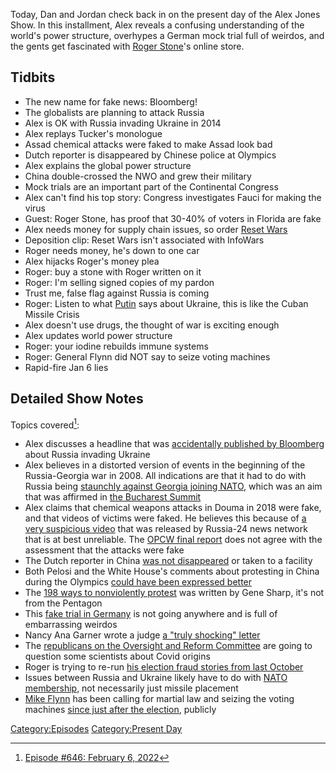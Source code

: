 {{DEFAULTSORT:
    #_EPISODE_0646:February 6, 2022
}}{{Episode
    | title           = February 6, 2022
    | caption         = Listen to this episode on [https://knowledgefight.libsyn.com/646-february-6-2022 Libsyn] [https://open.spotify.com/episode/0j72LgVHWjNUwtlGgNrLhD Spotify], Read the [[Transcript/646: February 6, 2022|Unofficial Transcript]], View discussion on [https://reddit.com/so6vdz Reddit]
    | episodeNumber   = 646
    | length          = 01:43:17
    | airDate         = February 9, 2022
    | coverageDate    = February 6, 2022
    | episodeType     = [[:Category:Present Day|Present Day]]
    | appearance      = [[Tucker Carlson]], [[Anthony Fauci]], [[Roger Stone]], [[General Michael Flynn]]
    | previousEpisode = [[645: November 4, 2014]]
    | nextEpisode     = [[647: February 8, 2022]]
}}

{{Stub}}

Today, Dan and Jordan check back in on the present day of the Alex Jones Show.  In this installment, Alex reveals a confusing understanding of the world's power structure, overhypes a German mock trial full of weirdos, and the gents get fascinated with [[Roger Stone]]'s online store.

==Tidbits==

*The new name for fake news: Bloomberg!
*The globalists are planning to attack Russia
*Alex is OK with Russia invading Ukraine in 2014
*Alex replays Tucker's monologue
*Assad chemical attacks were faked to make Assad look bad
*Dutch reporter is disappeared by Chinese police at Olympics
*Alex explains the global power structure
*China double-crossed the NWO and grew their military
*Mock trials are an important part of the Continental Congress
*Alex can't find his top story: Congress investigates Fauci for making the virus
*Guest: Roger Stone, has proof that 30-40% of voters in Florida are fake
*Alex needs money for supply chain issues, so order [[Reset Wars]]
*Deposition clip: Reset Wars isn't associated with InfoWars
*Roger needs money, he's down to one car
*Alex hijacks Roger's money plea
*Roger: buy a stone with Roger written on it
*Roger: I'm selling signed copies of my pardon
*Trust me, false flag against Russia is coming
*Roger: Listen to what [[Vladimir Putin|Putin]] says about Ukraine, this is like the Cuban Missile Crisis
*Alex doesn't use drugs, the thought of war is exciting enough
*Alex updates world power structure
*Roger: your iodine rebuilds immune systems
*Roger: General Flynn did NOT say to seize voting machines
*Rapid-fire Jan 6 lies

==Detailed Show Notes==

Topics covered<ref>[https://knowledgefight.com/research/2022/2/9/episode-646-february-6-2022 Episode #646: February 6, 2022]</ref>:

*Alex discusses a headline that was [https://nypost.com/2022/02/04/bloomberg-accidentally-reports-that-russia-invaded-ukraine/ accidentally published by Bloomberg] about Russia invading Ukraine
*Alex believes in a distorted version of events in the beginning of the Russia-Georgia war in 2008. All indications are that it had to do with Russia being [https://knowledge-fight.squarespace.com/config/pages/58cef54b8419c2ea932d683e staunchly against Georgia joining NATO], which was an aim that was affirmed in [https://www.nato.int/cps/en/natolive/official_texts_8443.htm the Bucharest Summit]
*Alex claims that chemical weapons attacks in Douma in 2018 were fake, and that videos of victims were faked. He believes this because of [https://theintercept.com/2018/04/26/russia-brings-syrians-hague-make-underwhelming-case-chemical-attack-fake/ a very suspicious video] that was released by Russia-24 news network that is at best unreliable. The [https://www.opcw.org/sites/default/files/documents/2019/03/s-1731-2019%28e%29.pdf OPCW final report] does not agree with the assessment that the attacks were fake
*The Dutch reporter in China [https://sports.yahoo.com/dutch-tv-reporter-who-was-dragged-away-during-live-olympic-segment-212647442.html was not disappeared] or taken to a facility
*Both Pelosi and the White House's comments about protesting in China during the Olympics [https://www.independent.co.uk/news/world/americas/us-politics/white-house-china-olympics-protesting-b2009657.html could have been expressed better]
*The [https://www.brandeis.edu/peace-conflict/pdfs/198-methods-non-violent-action.pdf 198 ways to nonviolently protest] was written by Gene Sharp, it's not from the Pentagon
*This [https://ratical.org/PandemicParallaxView/GrandJury-CourtOfPublicOpinion.html fake trial in Germany] is not going anywhere and is full of embarrassing weirdos
*Nancy Ana Garner wrote a judge [https://www.kob.com/albuquerque-news/backstreet-grills-attorney-reportedly-crosses-line-judge-threatens-sanctions/6242477/ a "truly shocking" letter]
*The [https://www.foxnews.com/politics/top-oversight-republicans-7-scientists-testify-covid-origins-wuhan-lab-leak republicans on the Oversight and Reform Committee] are going to question some scientists about Covid origins
*Roger is trying to re-run [https://www.politifact.com/factchecks/2021/nov/03/roger-stone/why-roger-stones-claim-about-phantom-voters-florid/ his election fraud stories from last October]
*Issues between Russia and Ukraine likely have to do with [https://www.nato.int/cps/en/natohq/topics_37750.htm NATO membership], not necessarily just missile placement
*[[General Michael Flynn|Mike Flynn]] has been calling for martial law and seizing the voting machines [https://www.newsweek.com/donald-trump-should-declare-martial-law-michael-flynn-retweeted-his-now-banned-account-1654226 since just after the election], publicly

[[Category:Episodes]]
[[Category:Present Day]]
